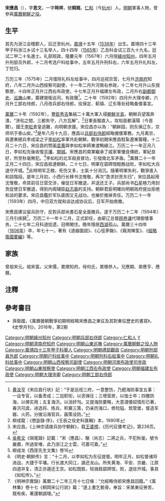 {{明清人物信息框
| 姓名 = 宋應昌
| 原名 =
| 圖片名稱= 
| 圖片大小 =
| 圖片說明 = 
| 最高職務 =朝鲜經略兵部右侍郎
| 國家 = 大明 
| 爵位 =
| 籍貫 = [[浙江|浙江]][[杭州府|杭州府]][[仁和縣|仁和縣]]
| 族裔 = 
| 字號 = 
| 諡號 =
| 出生日期 = 丙申十月初三日
| 出生地點 = 
| 逝世日期 = 万历三十四年丙午
| 逝世地點 =
| 墓葬 =
| 配偶 = 配顾氏，累封恭人
| 親屬 = （子）宋守一、宋守贞；（孫）宋楚望
| 出身 =
* 嘉靖四十三年甲子科舉人
* 嘉靖四十四年乙丑科同進士出身
| 經歷 =
| 著作 = 
}}
'''宋應昌'''（{{bd|1536年|10月|1606年|2月|catIdx=S宋}}），字'''思文'''，一字'''時祥'''，號'''桐崗'''。[[仁和县|仁和]]（今[[杭州|杭州]]）人。[[明朝|明朝]]軍事人物，曾參與[[萬曆朝鮮之役|萬曆朝鮮之役]]。

==生平==
其先为浙江会稽郡人，后迁至杭州。[[嘉靖|嘉靖]]十五年（[[1536年|1536年]]）出生。嘉靖四十三年甲子科浙江乡试十三名举人，四十四年（[[1565年|1565年]]）乙丑科会试三百九十九名，廷试二甲二十名進士。礼部观政，隆慶元年（1567年）六月授[[絳州|絳州]][[知州|知州]]，四年五月升刑部员外郎，十二月考选户科给事中，五年五月升刑科右，六年五月升礼科左，丁忧归。

万历三年（1575年）二月復除礼科左给事中，四月巡视京营，七月升[[济南府|济南府]]知府，八年二月升山西按察司副使，十一年二月升河南右参政，十二年七月升山东按察使，十四年正月升江西右布政使，十七年正月升福建左布政，二月升右[[副都御史|副都御史]]、[[巡撫|巡撫]]山東，籌建營衛巡司，有政聲<ref>[[黄汝亨|黄汝亨]]《宋应昌行状》記：“于是巡视三府，一意整饬，乃题海防事宜五事：一设专官，以备责成；二加职衔，以资弹压；三增营房，以恤士卒；四撤防海，以俾实用；五复海汛，以消奸勼。又提海防要略，大意谓倭奴情形已著，春汛可虞，进选将、练兵、积粟三策，仍亲历海口，修险隘、筑管堡，督造军器、火药，分拨沿海官兵，画策设防。”</ref>。二十年（1592年）四月升大理寺卿，六月升工部右侍郎，八月改兵部右侍郎，往保定、蓟镇、辽东等处经略备倭事宜。

[[萬曆|萬曆]]二十年（1592年），[[豐臣秀吉|豐臣秀吉]]集結二十萬大軍入侵[[朝鮮半島|朝鮮半島]]，朝鮮兵望風奔潰，“浹旬之間，三都失守，八方瓦解”，<ref>柳成龍：《懲毖錄‧序》，《壬辰之役史料匯輯》本，1990年</ref>日軍長驅直入，攻陷首都漢陽（今首爾）。國王[[李昖|李昖]]倉皇逃難，向明朝求援。宋应昌亦以為：“朝鲜固，则东保辽东，京师巩于泰山矣。”<ref>宋应昌，《上神宗请拨兵协守朝鲜》，载[[王婆楞|王婆楞]]，《历代征倭考记》，第238页。</ref>是年八月十九日，應昌以[[兵部右侍郎|兵部右侍郎]]經略備倭軍務，九月离京，與遼東總兵李成梁之子[[李如松|李如松]]率軍共赴朝鮮。戰爭初期宋應昌駐紮遼東籌糧，十二月二十六日，宋应昌的赞画[[袁黄|袁黄]]與李如松率師東渡鴨綠江。万历二十一年正月八日，李如松先後收復[[平壤|平壤]]、[[開城|開城]]。宋應昌的南軍繼承了戚家軍優良傳統，軍紀良好，所至秋毫無犯。<ref>[[吳希文|吳希文]]《瑣尾錄》記載：“宋（應昌）、駱（尚志）二將之兵，不犯秋毫，號令嚴肅，所過安堵，此乃浙江之士雲，可嘉可嘉。”</ref>李如松的北军殺良冒功，引發南北军矛盾。<ref>柳成龙《西厓先生文集》卷16</ref>萬曆二十一年正月二十四日，宋应昌抵達朝鲜。二十七日，明軍在碧蹄馆輕敵战败，李如松大兵退守开城。<ref>《明史·朝鲜传》言：“十二月，以李如松为东征提督。明年正月，如松督诸将进战，大捷于平壤。行长渡大同江，遁还龙山。所失黄海、平安、京畿、江原四道并复，清正亦遁还王京。如松既胜，轻骑趋碧蹄馆，败，退驻开城。事具《如松传》。”</ref>此時明军乏粮，死伤又多，士氣十分消沉。隨著明軍失利，戰爭進入和談階段。是年三月初，小西行长移书沈惟敬，再次“恳求封贡东归”，宋应昌起用沈惟敬，命其前往日营交涉，催促日军撤退，并送还王子。兵部尚书[[石星|石星]]極力用封贡促使日军撤退，得到内阁辅臣[[赵志皋|赵志皋]]的支持。朝鲜君臣明確向明朝政府提出拒绝和谈的要求。宋应昌鑑於军队疲困又无战功，也樂於推掉责任。万历二十一年（1593年）四月，中日双方就和谈达成协议后，日军开始南撤。

宋應昌建议留兵防守，反對兵部尚書石星全面撤兵，遂于万历二十二年（1594年）三月引疾歸<ref>《明神宗實錄》萬曆二十二年三月十七日條：“允經略侍郎宋應昌回籍。”《寓林集》卷十七《桐岡宋公行狀》載：“遂上書乞骸骨。奉旨：宋某東征勞苦，既有疾，著還朝調理。”</ref>。万历二十一年十二月，正式卸任，由蕲辽总督[[顾养谦|顾养谦]]代理御倭事务。二十七年二月科道拾遗，冠帶閑住。晚年隱居[[西湖|西湖]]孤山。萬曆三十四年（[[1606年|1606年]]）卒，年七十一。著有《道器圖説》、《心徑茅鋤》、《窺測陳筌》、《[[經略復國要編|經略復國要編]]》等。

==家族==
曾祖宋元。祖宋富。父宋儒，累赠知府。母何氏，累赠恭人。兄應期、弟應亨、應曆。

==注釋==
{{reflist}}

==參考書目==
*孫衛國，《萬曆援朝戰爭初期明經略宋應昌之東征及其對東征歷史的書寫》，《史學月刊》，2016年，第2期

{{start box}}
{{s-off}}
{{s-before|[[隗邦衡|隗邦衡]]}}
{{s-title|明朝濟南府知府|萬曆年間}}
{{s-after|[[余國賓|余國賓]]}}
{{end box}}

{{嘉靖四十四年乙丑科殿試金榜}}

{{DEFAULTSORT:Song宋}}
[[Category:明朝絳州知州|Category:明朝絳州知州]]
[[Category:明朝兵部右侍郎|Category:明朝兵部右侍郎]]
[[Category:仁和人|Category:仁和人]]
[[Category:宋姓|Y]]
[[Category:明朝濟南府知府|Category:明朝濟南府知府]]
[[Category:明朝山東巡撫|Category:明朝山東巡撫]]
[[Category:萬曆朝鮮之役人物|Category:萬曆朝鮮之役人物]]
[[Category:嘉靖四十三年甲子科舉人|Category:嘉靖四十三年甲子科舉人]]
[[Category:明朝禮部觀政|Category:明朝禮部觀政]]
[[Category:明朝刑部員外郎|Category:明朝刑部員外郎]]
[[Category:明朝户科给事中|Category:明朝户科给事中]]
[[Category:明朝刑科右給事中|Category:明朝刑科右給事中]]
[[Category:明朝礼科给事中|Category:明朝礼科给事中]]
[[Category:明朝山西按察司副使|Category:明朝山西按察司副使]]
[[Category:明朝河南布政使司參政|Category:明朝河南布政使司參政]]
[[Category:明朝山東按察使|Category:明朝山東按察使]]
[[Category:明朝江西右布政使|Category:明朝江西右布政使]]
[[Category:明朝福建左布政使|Category:明朝福建左布政使]]
[[Category:明朝大理寺卿|Category:明朝大理寺卿]]
[[Category:明朝工部右侍郎|Category:明朝工部右侍郎]]